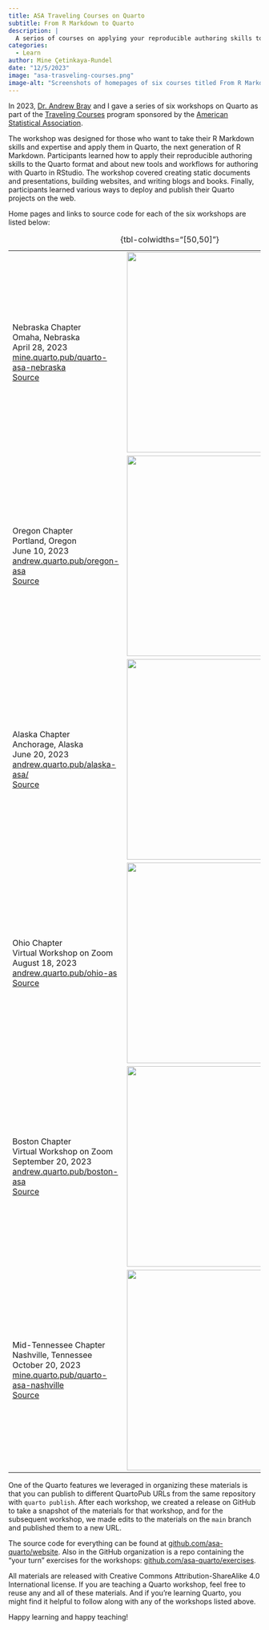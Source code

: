 ```yaml
---
title: ASA Traveling Courses on Quarto
subtitle: From R Markdown to Quarto
description: |
  A serios of courses on applying your reproducible authoring skills to Quarto and learning about new tools and workflows for authoring with Quarto in RStudio.
categories:
  - Learn
author: Mine Çetinkaya-Rundel
date: "12/5/2023"
image: "asa-trasveling-courses.png"
image-alt: "Screenshots of homepages of six courses titled From R Markdown to Quarto"
---
```


In 2023, [Dr. Andrew Bray](https://andrewpbray.github.io/) and I gave a series of six workshops on Quarto as part of the [Traveling Courses](https://community.amstat.org/coc/chapterresources/travelingcourse) program sponsored by the [American Statistical Association](https://www.amstat.org/).

The workshop was designed for those who want to take their R Markdown skills and expertise and apply them in Quarto, the next generation of R Markdown. Participants learned how to apply their reproducible authoring skills to the Quarto format and about new tools and workflows for authoring with Quarto in RStudio. The workshop covered creating static documents and presentations, building websites, and writing blogs and books. Finally, participants learned various ways to deploy and publish their Quarto projects on the web.

Home pages and links to source code for each of the six workshops are listed below:

+------------------------------------------------------------------------------------------+-----------------------------------------------------------------------------------------------------------------------------------------------+
| Nebraska Chapter\                                                                        | [![](asa-nebraska.png){fig-alt="Homepage of Nebraska Chapter workshop" width="400"}](https://mine.quarto.pub/quarto-asa-nebraska/)            |
| Omaha, Nebraska\                                                                         |                                                                                                                                               |
| April 28, 2023\                                                                          |                                                                                                                                               |
| [mine.quarto.pub/quarto-asa-nebraska](https://mine.quarto.pub/quarto-asa-nebraska/)\     |                                                                                                                                               |
| [Source](https://github.com/asa-quarto/website-nebraska/releases/tag/nebraska-workshop)\ |                                                                                                                                               |
+------------------------------------------------------------------------------------------+-----------------------------------------------------------------------------------------------------------------------------------------------+
| Oregon Chapter\                                                                          | [![](asa-oregon.png){fig-alt="Homepage of Oregon Chapter workshop" width="400"}](https://andrew.quarto.pub/oregon-asa/)                       |
| Portland, Oregon\                                                                        |                                                                                                                                               |
| June 10, 2023\                                                                           |                                                                                                                                               |
| [andrew.quarto.pub/oregon-asa](https://andrew.quarto.pub/oregon-asa/)\                   |                                                                                                                                               |
| [Source](https://github.com/andrewpbray/quarto-asa/tree/oregon-chapter)\                 |                                                                                                                                               |
+------------------------------------------------------------------------------------------+-----------------------------------------------------------------------------------------------------------------------------------------------+
| Alaska Chapter\                                                                          | [![](asa-alaska.png){fig-alt="Homepage of Alaska Chapter workshop" width="400"}](https://andrew.quarto.pub/alaska-asa/)                       |
| Anchorage, Alaska\                                                                       |                                                                                                                                               |
| June 20, 2023\                                                                           |                                                                                                                                               |
| [andrew.quarto.pub/alaska-asa/](https://andrew.quarto.pub/alaska-asa/)\                  |                                                                                                                                               |
| [Source](https://github.com/asa-quarto/website/releases/tag/alaska-workshop)\            |                                                                                                                                               |
+------------------------------------------------------------------------------------------+-----------------------------------------------------------------------------------------------------------------------------------------------+
| Ohio Chapter\                                                                            | [![](asa-ohio.png){fig-alt="Homepage of Ohio Chapter workshop" width="400"}](https://andrew.quarto.pub/ohio-asa/)                             |
| Virtual Workshop on Zoom\                                                                |                                                                                                                                               |
| August 18, 2023\                                                                         |                                                                                                                                               |
| [andrew.quarto.pub/ohio-as](https://andrew.quarto.pub/ohio-asa/)\                        |                                                                                                                                               |
| [Source](https://github.com/asa-quarto/website/releases/tag/ohio-workshop)\              |                                                                                                                                               |
+------------------------------------------------------------------------------------------+-----------------------------------------------------------------------------------------------------------------------------------------------+
| Boston Chapter\                                                                          | [![](asa-boston.png){fig-alt="Homepage of Boston Chapter workshop" width="400"}](https://andrew.quarto.pub/boston-asa/)                       |
| Virtual Workshop on Zoom\                                                                |                                                                                                                                               |
| September 20, 2023\                                                                      |                                                                                                                                               |
| [andrew.quarto.pub/boston-asa](https://andrew.quarto.pub/boston-asa/)\                   |                                                                                                                                               |
| [Source](https://github.com/asa-quarto/website/releases/tag/boston-workshop)\            |                                                                                                                                               |
+------------------------------------------------------------------------------------------+-----------------------------------------------------------------------------------------------------------------------------------------------+
| Mid-Tennessee Chapter\                                                                   | [![](asa-mid-tennessee.png){fig-alt="Homepage of Mid-Tennessee Chapter workshop" width="400"}](https://mine.quarto.pub/quarto-asa-nashville/) |
| Nashville, Tennessee\                                                                    |                                                                                                                                               |
| October 20, 2023\                                                                        |                                                                                                                                               |
| [mine.quarto.pub/quarto-asa-nashville](https://mine.quarto.pub/quarto-asa-nashville/)\   |                                                                                                                                               |
| [Source](https://github.com/asa-quarto/website/releases/tag/nashville-workshop)\         |                                                                                                                                               |
+------------------------------------------------------------------------------------------+-----------------------------------------------------------------------------------------------------------------------------------------------+

: {tbl-colwidths="\[50,50\]"}

One of the Quarto features we leveraged in organizing these materials is that you can publish to different QuartoPub URLs from the same repository with `quarto publish`. After each workshop, we created a release on GitHub to take a snapshot of the materials for that workshop, and for the subsequent workshop, we made edits to the materials on the `main` branch and published them to a new URL.

The source code for everything can be found at [github.com/asa-quarto/website](https://github.com/asa-quarto/website). Also in the GitHub organization is a repo containing the "your turn" exercises for the workshops: [github.com/asa-quarto/exercises](https://github.com/asa-quarto/exercises).

All materials are released with Creative Commons Attribution-ShareAlike 4.0 International license. If you are teaching a Quarto workshop, feel free to reuse any and all of these materials. And if you're learning Quarto, you might find it helpful to follow along with any of the workshops listed above.

Happy learning and happy teaching!
